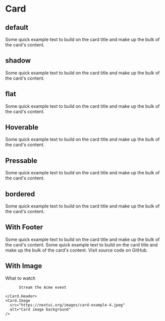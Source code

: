 
# Card

## default
<Spacer/>

<Card>
    <Card.Body>
        Some quick example text to build on the card title and make up the bulk of the card's content.
    </Card.Body>
</Card>
<Spacer height={2} />

## shadow
<Spacer/>

<Card variant="shadow">
    <Card.Body>
        Some quick example text to build on the card title and make up the bulk of the card's content.
    </Card.Body>
</Card>
<Spacer height={2} />

## flat
<Spacer/>

<Card variant="flat">
    <Card.Body>
        Some quick example text to build on the card title and make up the bulk of the card's content.
    </Card.Body>
</Card>
<Spacer height={2} />

## Hoverable
<Spacer/>

<Card isHoverable>
    <Card.Body>
        Some quick example text to build on the card title and make up the bulk of the card's content.
    </Card.Body>
</Card>

## Pressable
<Spacer/>

<Card isPressable>
    <Card.Body>
        Some quick example text to build on the card title and make up the bulk of the card's content.
    </Card.Body>
</Card>

## bordered
<Spacer/>

<Card variant="bordered">
    <Card.Body>
        Some quick example text to build on the card title and make up the bulk of the card's content.
    </Card.Body>
</Card>

## With Footer
<Spacer/>
<Card>
    <Card.Header>
        Some quick example text to build on the card title and make up the bulk of the card's content.
    </Card.Header>
    <Card.Body>
        Some quick example text to build on the card title and make up the bulk of the card's content.
    </Card.Body>
    <Card.Footer>
        Visit source code on GitHub.
    </Card.Footer>
</Card>

## With Image
<Spacer/>
<Card>
    <Card.Header>
       What to watch
     
          Stream the Acme event
      
    </Card.Header>
    <Card.Image
      src="https://nextui.org/images/card-example-4.jpeg"
      alt="Card image background"
    />
</Card>